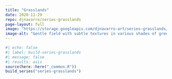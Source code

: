 ```yaml
---
title: "Grasslands"
date: 2020-11-29
repo: djnavarro/series-grasslands
page-layout: full
image: "https://storage.googleapis.com/djnavarro-art/series-grasslands/800/grassland_08_217.jpg"
image-alt: "Gentle field with subtle textures in various shades of green"
---
```

   
::: {.grid}
  
```r
#| echo: false
#| label: build-series-grasslands
#| message: false
#| results: asis
source(here::here("_common.R"))
build_series("series-grasslands")
```
   
:::
   
